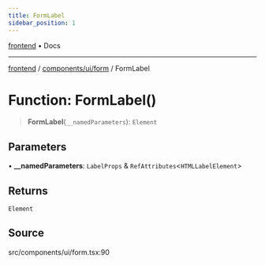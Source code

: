 ```yaml
---
title: FormLabel
sidebar_position: 1
---
```


[frontend](../../../..) • Docs

***

[frontend](../../../..) / [components/ui/form](..) / FormLabel

# Function: FormLabel()

> **FormLabel**(`__namedParameters`): `Element`

## Parameters

• **\_\_namedParameters**: `LabelProps` & `RefAttributes`\<`HTMLLabelElement`\>

## Returns

`Element`

## Source

src/components/ui/form.tsx:90
